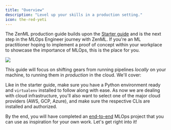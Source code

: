 ```yaml
---
title: "Overview"
description: "Level up your skills in a production setting."
icon: the-red-yeti
---
```


The ZenML production guide builds upon the [Starter guide](/v/0.70.0/versions/0.66.0/user-guide/starter-guide) and is the next step in the MLOps Engineer journey with ZenML. If you're an ML practitioner hoping to implement a proof of concept within your workplace to showcase the importance of MLOps, this is the place for you.
<Frame caption="ZenML simplifies development of MLOps pipelines that can span multiple production stacks.">
  <img src="/images/user-guide/Fstack_showcase.png" />
</Frame>

This guide will focus on shifting gears from running pipelines _locally_ on your machine, to running them in _production_ in the cloud. We'll cover:

<CardGroup cols={2}>
  <Card title="Deploying ZenML" icon="rocket" href="/v/0.70.0/versions/0.66.0/user-guide/production-guide/deploying-zenml" horizontal/>
  <Card title="Understanding stacks" icon="layer-group" href="/v/0.70.0/versions/0.66.0/user-guide/production-guide/understand-stacks"horizontal />
  <Card title="Connecting remote storage" icon="database" href="/v/0.70.0/versions/0.66.0/user-guide/production-guide/remote-storage" horizontal/>
  <Card title="Orchestrating on the cloud" icon="cloud" href="/v/0.70.0/versions/0.66.0/user-guide/production-guide/cloud-orchestration"horizontal />
  <Card title="Configuring the pipeline to scale compute" icon="sliders" href="/v/0.70.0/versions/0.66.0/user-guide/production-guide/configure-pipeline" horizontal/>
  <Card title="Configure a code repository" icon="code-branch" href="/v/0.70.0/versions/0.66.0/user-guide/production-guide/connect-code-repository" horizontal/>
</CardGroup>

Like in the starter guide, make sure you have a Python environment ready and `virtualenv` installed to follow along with ease. As now we are dealing with cloud infrastructure, you'll also want to select one of the major cloud providers (AWS, GCP, Azure), and make sure the respective CLIs are installed and authorized.

By the end, you will have completed an [end-to-end](/v/0.70.0/versions/0.66.0/user-guide/production-guide/end-to-end) MLOps project that you can use as inspiration for your own work. Let's get right into it!


